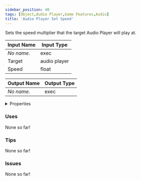```yaml
---
sidebar_position: 40
tags: [Object,Audio Player,Game Features,Audio]
title: 'Audio Player Set Speed'
---
```


Sets the speed multiplier that the target Audio Player will play at.




<EsbSvg />

| Input Name | Input Type |
|-----------|-----------|
| *No name.* | exec |
| Target | audio player |
| Speed | float |

| Output Name | Output Type |
|-----------|-----------|
| *No name.* | exec |


<details>
  <summary>Properties</summary>
  <div>
    <div>
    <table>
      <thead>
        <tr>
          <th>Is beta required?</th>
          <th>❌</th>
        </tr>
        <tr>
          <th>Is this chip a trolling risk?</th>
          <th>❌</th>
        </tr>
        <tr>
          <th>Is this chip a role assignment risk?</th>
          <th>❌</th>
        </tr>
        <tr>
          <th>Chip UUID</th>
          <th>a59e93b4-f949-47b4-af73-fb6e110392fa</th>
        </tr>
      </thead>
    </table>
    </div>
  </div>
</details>

### Uses

None so far!

### Tips

None so far!

### Issues

None so far!